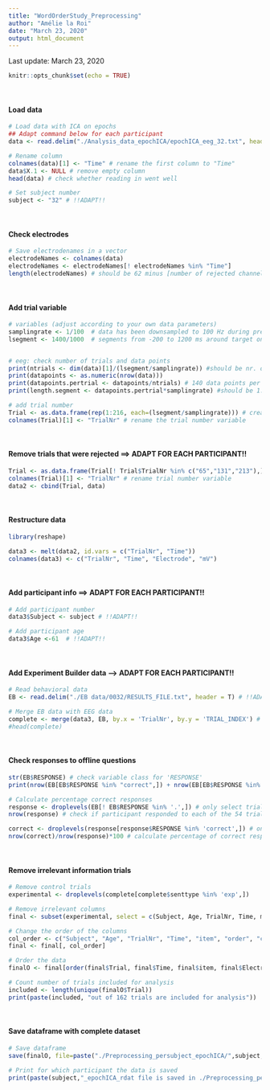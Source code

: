 ---
title: "WordOrderStudy_Preprocessing"
author: "Amélie la Roi"
date: "March 23, 2020"
output: html_document
---

Last update: March 23, 2020

```{r setup, include=FALSE}
knitr::opts_chunk$set(echo = TRUE)
```

&nbsp;

#### Load data
```{r}
# Load data with ICA on epochs
## Adapt command below for each participant
data <- read.delim("./Analysis_data_epochICA/epochICA_eeg_32.txt", header = T)

# Rename column
colnames(data)[1] <- "Time" # rename the first column to "Time"
data$X.1 <- NULL # remove empty column
head(data) # check whether reading in went well

# Set subject number
subject <- "32" # !!ADAPT!!
```

&nbsp;

#### Check electrodes
```{r}
# Save electrodenames in a vector
electrodeNames <- colnames(data)
electrodeNames <- electrodeNames[! electrodeNames %in% "Time"]
length(electrodeNames) # should be 62 minus [number of rejected channels] in the 'bad channels' tab of the preprocessing info

```

&nbsp;

#### Add trial variable
```{r}
# variables (adjust according to your own data parameters)
samplingrate <- 1/100  # data has been downsampled to 100 Hz during preprocessing
lsegment <- 1400/1000  # segments from -200 to 1200 ms around target onset, so epochs of 1400 ms


# eeg: check number of trials and data points
print(ntrials <- dim(data)[1]/(lsegment/samplingrate)) #should be nr. of trials minus rejected trials
print(datapoints <- as.numeric(nrow(data))) 
print(datapoints.pertrial <- datapoints/ntrials) # 140 data points per trial is correct, because each segment is 1400 ms long (ranging from -200 till 1200)
print(length.segment <- datapoints.pertrial*samplingrate) #should be 1.4 --> klopt

# add trial number
Trial <- as.data.frame(rep(1:216, each=(lsegment/samplingrate))) # create a dataframe with the total of 216 trial numbers
colnames(Trial)[1] <- "TrialNr" # rename the trial number variable
```

&nbsp;

#### Remove trials that were rejected ==> ADAPT FOR EACH PARTICIPANT!!
```{r}
Trial <- as.data.frame(Trial[! Trial$TrialNr %in% c("65","131","213"),]) # delete trial numbers of the trials that have been rejected
colnames(Trial)[1] <- "TrialNr" # rename trial number variable
data2 <- cbind(Trial, data)
```

&nbsp;

#### Restructure data 
```{r}
library(reshape)

data3 <- melt(data2, id.vars = c("TrialNr", "Time"))
colnames(data3) <- c("TrialNr", "Time", "Electrode", "mV")

```


&nbsp;

#### Add participant info ==> ADAPT FOR EACH PARTICIPANT!!
```{r}
# Add participant number
data3$Subject <- subject # !!ADAPT!!

# Add participant age
data3$Age <-61  # !!ADAPT!!
```

&nbsp;

#### Add Experiment Builder data --> ADAPT FOR EACH PARTICIPANT!!
```{r}
# Read behavioral data
EB <- read.delim("./EB data/0032/RESULTS_FILE.txt", header = T) # !!ADAPT!!

# Merge EB data with EEG data
complete <- merge(data3, EB, by.x = 'TrialNr', by.y = 'TRIAL_INDEX') # match the rows in both documents on trial number
#head(complete)
```

&nbsp;

#### Check responses to offline questions
```{r}
str(EB$RESPONSE) # check variable class for 'RESPONSE'
print(nrow(EB[EB$RESPONSE %in% "correct",]) + nrow(EB[EB$RESPONSE %in% "incorrect",])) # check if correct and incorrect responses add up to 54

# Calculate percentage correct responses
response <- droplevels(EB[! EB$RESPONSE %in% '.',]) # only select trials that involved a question
nrow(response) # check if participant responded to each of the 54 trials that were followed by a question --> should be 54

correct <- droplevels(response[response$RESPONSE %in% 'correct',]) # only select trials to which ptc responded correctly
nrow(correct)/nrow(response)*100 # calculate percentage of correct responses
```

&nbsp;

#### Remove irrelevant information trials
```{r}
# Remove control trials
experimental <- droplevels(complete[complete$senttype %in% 'exp',])

# Remove irrelevant columns
final <- subset(experimental, select = c(Subject, Age, TrialNr, Time, mV, Electrode, item, order, critword))

# Change the order of the columns
col_order <- c("Subject", "Age", "TrialNr", "Time", "item", "order", "critword", "Electrode", "mV")
final <- final[, col_order]

# Order the data
finalO <- final[order(final$Trial, final$Time, final$item, final$Electrode), ]

# Count number of trials included for analysis
included <- length(unique(finalO$Trial))
print(paste(included, "out of 162 trials are included for analysis"))
```

&nbsp;

#### Save dataframe with complete dataset
```{r}
# Save dataframe
save(finalO, file=paste("./Preprocessing_persubject_epochICA/",subject,"_epochICA.rdat", sep="")) 

# Print for which participant the data is saved
print(paste(subject,"_epochICA_rdat file is saved in ./Preprocessing_persubject_epochICA/", sep=" "))

```

